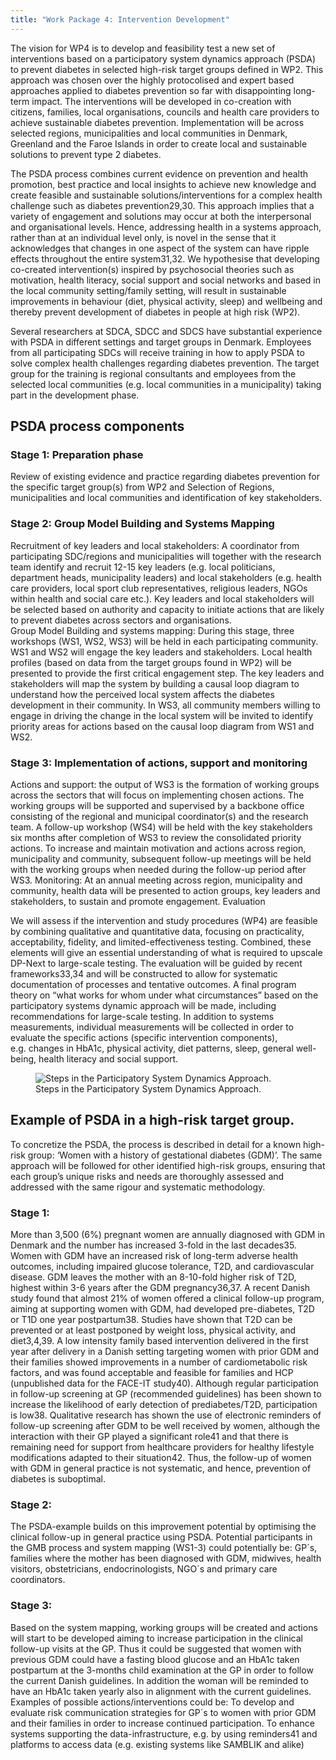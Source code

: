 ```yaml
---
title: "Work Package 4: Intervention Development"
---
```


The vision for WP4 is to develop and feasibility test a new set of interventions based on a participatory system dynamics approach (PSDA) to prevent diabetes in selected high-risk target groups defined in WP2. This approach was chosen over the highly protocolised and expert based approaches applied to diabetes prevention so far with disappointing long-term impact. The interventions will be developed in co-creation with citizens, families, local organisations, councils and health care providers to achieve sustainable diabetes prevention. Implementation will be across selected regions, municipalities and local communities in Denmark, Greenland and the Faroe Islands in order to create local and sustainable solutions to prevent type 2 diabetes.

The PSDA process combines current evidence on prevention and health promotion, best practice and local insights to achieve new knowledge and create feasible and sustainable solutions/interventions for a complex health challenge such as diabetes prevention29,30. This approach implies that a variety of engagement and solutions may occur at both the interpersonal and organisational levels. Hence, addressing health in a systems approach, rather than at an individual level only, is novel in the sense that it acknowledges that changes in one aspect of the system can have ripple effects throughout the entire system31,32. 
We hypothesise that developing co-created intervention(s) inspired by psychosocial theories such as motivation, health literacy, social support and social networks and based in the local community setting/family setting, will result in sustainable improvements in behaviour (diet, physical activity, sleep) and wellbeing and thereby prevent development of diabetes in people at high risk (WP2).

Several researchers at SDCA, SDCC and SDCS have substantial experience with PSDA in different settings and target groups in Denmark. Employees from all participating SDCs will receive training in how to apply PSDA to solve complex health challenges regarding diabetes prevention. The target group for the training is regional consultants and employees from the selected local communities (e.g. local communities in a municipality) taking part in the development phase. 

## PSDA process components

### Stage 1: Preparation phase 
Review of existing evidence and practice regarding diabetes prevention for the specific target group(s) from WP2 and Selection of Regions, municipalities and local communities and identification of key stakeholders.

### Stage 2: Group Model Building and Systems Mapping
Recruitment of key leaders and local stakeholders: A coordinator from participating SDC/regions and municipalities will together with the research team identify and recruit 12-15 key leaders (e.g. local politicians, department heads, municipality leaders) and local stakeholders (e.g. health care providers, local sport club representatives, religious leaders, NGOs within health and social care etc.). Key leaders and local stakeholders will be selected based on authority and capacity to initiate actions that are likely to prevent diabetes across sectors and organisations.  
Group Model Building and systems mapping: During this stage, three workshops (WS1, WS2, WS3) will be held in each participating community. WS1 and WS2 will engage the key leaders and stakeholders. Local health profiles (based on data from the target groups found in WP2) will be presented to provide the first critical engagement step. The key leaders and stakeholders will map the system by building a causal loop diagram to understand how the perceived local system affects the diabetes development in their community. In WS3, all community members willing to engage in driving the change in the local system will be invited to identify priority areas for actions based on the causal loop diagram from WS1 and WS2. 

### Stage 3: Implementation of actions, support and monitoring
Actions and support: the output of WS3 is the formation of working groups across the sectors that will focus on implementing chosen actions. The working groups will be supported and supervised by a backbone office consisting of the regional and municipal coordinator(s) and the research team. A follow-up workshop (WS4) will be held with the key stakeholders six months after completion of WS3 to review the consolidated priority actions. To increase and maintain motivation and actions across region, municipality and community, subsequent follow-up meetings will be held with the working groups when needed during the follow-up period after WS3.
Monitoring: At an annual meeting across region, municipality and community, health data will be presented to action groups, key leaders and stakeholders, to sustain and promote engagement. 
Evaluation

We will assess if the intervention and study procedures (WP4) are feasible by combining qualitative and quantitative data, focusing on practicality, acceptability, fidelity, and limited-effectiveness testing. Combined, these elements will give an essential understanding of what is required to upscale DP-Next to large-scale testing. The evaluation will be guided by recent frameworks33,34 and will be constructed to allow for systematic documentation of processes and tentative outcomes. A final program theory on “what works for whom under what circumstances" based on the participatory systems dynamic approach will be made, including recommendations for large-scale testing.
In addition to systems measurements, individual measurements will be collected in order to evaluate the specific actions (specific intervention components), e.g. changes in HbA1c, physical activity, diet patterns, sleep, general well-being, health literacy and social support.

![Steps in the Participatory System Dynamics Approach.](images/Platforms3b.png){#fig-PSDA-steps-WP3}

## Example of PSDA in a high-risk target group.
To concretize the PSDA, the process is described in detail for a known high-risk group: ‘Women with a history of gestational diabetes (GDM)’. The same approach will be followed for other identified high-risk groups, ensuring that each group's unique risks and needs are thoroughly assessed and addressed with the same rigour and systematic methodology. 

### Stage 1:
More than 3,500 (6%) pregnant women are annually diagnosed with GDM in Denmark and the number has increased 3-fold in the last decades35. Women with GDM have an increased risk of long-term adverse health outcomes, including impaired glucose tolerance, T2D, and cardiovascular disease. GDM leaves the mother with an 8-10-fold higher risk of T2D, highest within 3-6 years after the GDM pregnancy36,37. A recent Danish study found that almost 21% of women offered a clinical follow-up program, aiming at supporting women with GDM, had developed pre-diabetes, T2D or T1D one year postpartum38. Studies have shown that T2D can be prevented or at least postponed by weight loss, physical activity, and diet3,4,39. A low intensity family based intervention delivered in the first year after delivery in a Danish setting  targeting women with prior GDM and their families showed improvements in a number of cardiometabolic risk factors, and  was found acceptable and feasible for families and HCP (unpublished data for the FACE-IT study40). Although regular participation in follow-up screening at GP (recommended guidelines) has been shown to increase the likelihood of early detection of prediabetes/T2D, participation is low38. Qualitative research has shown the use of electronic reminders of follow-up screening after GDM to be well received by women, although the interaction with their GP played a significant role41 and that there is remaining need for support from healthcare providers for healthy lifestyle modifications adapted to their situation42. Thus, the follow-up of women with GDM in general practice is not systematic, and hence, prevention of diabetes is suboptimal.

### Stage 2:
The PSDA-example builds on this improvement potential by optimising the clinical follow-up in general practice using PSDA. Potential participants in the GMB process and system mapping (WS1-3) could potentially be: GP´s, families where the mother has been diagnosed with GDM, midwives, health visitors, obstetricians, endocrinologists, NGO´s and primary care coordinators.

### Stage 3:
Based on the system mapping, working groups will be created and actions will start to be developed aiming to increase participation in the clinical follow-up visits at the GP. Thus it could be suggested that women with previous GDM could have a fasting blood glucose and an HbA1c taken postpartum at the 3-months child examination at the GP in order to follow the current Danish guidelines. In addition the woman will be reminded to have an HbA1c taken yearly also in alignment with the current guidelines. Examples of possible actions/interventions could be:
To develop and evaluate risk communication strategies for GP´s to  women with prior GDM and their families in order to increase continued participation.
To enhance systems supporting the data-infrastructure, e.g. by using reminders41 and platforms to access data (e.g. existing systems like SAMBLIK and alike) 
 
